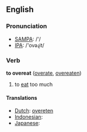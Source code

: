 ==English==
=== Pronunciation ===
*[[w:SAMPA|SAMPA]]: /'/
*[[w:IPA|IPA]]: /'ovəɻit/

=== Verb ===

'''to overeat''' ([[overate]], [[overeaten]])

# to [[eat]] too much

==== Translations ====
*[[Dutch]]: [[overeten]]
*[[Indonesian]]: [[]]
*[[Japanese]]: [[]]